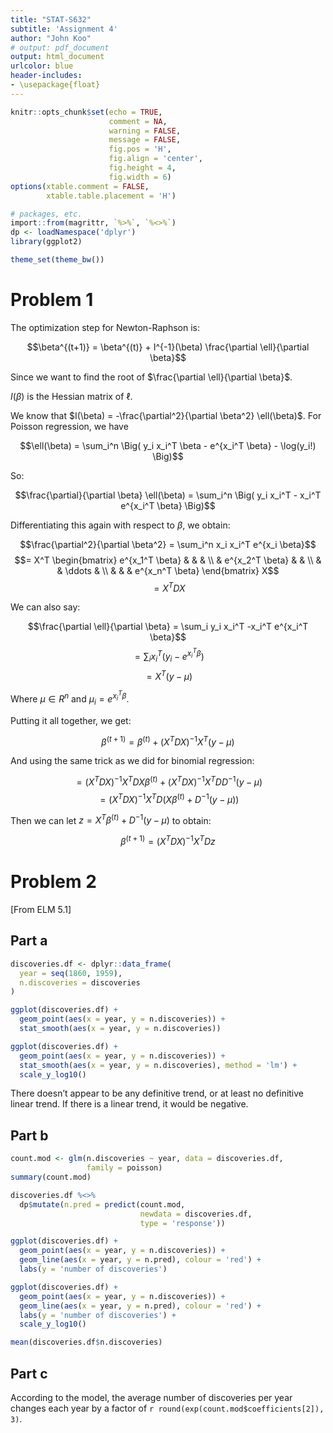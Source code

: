 ```yaml
---
title: "STAT-S632"
subtitle: 'Assignment 4'
author: "John Koo"
# output: pdf_document
output: html_document
urlcolor: blue
header-includes:
- \usepackage{float}
---
```


```r
knitr::opts_chunk$set(echo = TRUE, 
                      comment = NA, 
                      warning = FALSE, 
                      message = FALSE, 
                      fig.pos = 'H', 
                      fig.align = 'center', 
                      fig.height = 4, 
                      fig.width = 6)
options(xtable.comment = FALSE, 
        xtable.table.placement = 'H')
```

```r
# packages, etc.
import::from(magrittr, `%>%`, `%<>%`)
dp <- loadNamespace('dplyr')
library(ggplot2)

theme_set(theme_bw())
```

# Problem 1

The optimization step for Newton-Raphson is:

$$\beta^{(t+1)} = \beta^{(t)} + I^{-1}(\beta) 
\frac{\partial \ell}{\partial \beta}$$

Since we want to find the root of $\frac{\partial \ell}{\partial \beta}$.

$I(\beta)$ is the Hessian matrix of $\ell$.

We know that $I(\beta) = -\frac{\partial^2}{\partial \beta^2} \ell(\beta)$. 
For Poisson regression, we have 

$$\ell(\beta) = 
\sum_i^n \Big( y_i x_i^T \beta - e^{x_i^T \beta} - \log(y_i!) \Big)$$

So:

$$\frac{\partial}{\partial \beta} \ell(\beta) = 
\sum_i^n \Big( y_i x_i^T - x_i^T e^{x_i^T \beta} \Big)$$

Differentiating this again with respect to $\beta$, we obtain:

$$\frac{\partial^2}{\partial \beta^2} = \sum_i^n x_i x_i^T e^{x_i \beta}$$
$$= X^T \begin{bmatrix}
  e^{x_1^T \beta} & & & \\
  & e^{x_2^T \beta} & & \\
  & & \ddots  & \\
  & & & e^{x_n^T \beta}
\end{bmatrix} X$$
$$= X^T D X$$

We can also say:

$$\frac{\partial \ell}{\partial \beta} = \sum_i y_i x_i^T -x_i^T e^{x_i^T \beta}$$
$$= \sum_i x_i^T (y_i - e^{x_i^T \beta})$$
$$= X^T (y - \mu)$$

Where $\mu \in R^n$ and $\mu_i = e^{x_i^T \beta}$.

Putting it all together, we get:

$$\beta^{(t+1)} = \beta^{(t)} + (X^T D X)^{-1} X^T (y - \mu)$$

And using the same trick as we did for binomial regression:

$$=(X^T D X)^{-1} X^T D X \beta^{(t)} + (X^T D X)^{-1} X^T D D ^{-1} (y - \mu)$$
$$= (X^T D X)^{-1} X^T D (X \beta^{(t)} + D^{-1} (y - \mu))$$

Then we can let $z = X^T \beta^{(t)} + D^{-1} (y - \mu)$ to obtain:

$$\beta^{(t+1)} = (X^T D X)^{-1} X^T D z$$

# Problem 2

[From ELM 5.1]

## Part a

```r
discoveries.df <- dplyr::data_frame(
  year = seq(1860, 1959), 
  n.discoveries = discoveries
)

ggplot(discoveries.df) + 
  geom_point(aes(x = year, y = n.discoveries)) + 
  stat_smooth(aes(x = year, y = n.discoveries))

ggplot(discoveries.df) + 
  geom_point(aes(x = year, y = n.discoveries)) + 
  stat_smooth(aes(x = year, y = n.discoveries), method = 'lm') + 
  scale_y_log10()
```

There doesn't appear to be any definitive trend, or at least no definitive 
linear trend. If there is a linear trend, it would be negative. 

## Part b

```r
count.mod <- glm(n.discoveries ~ year, data = discoveries.df, 
                 family = poisson)
summary(count.mod)

discoveries.df %<>% 
  dp$mutate(n.pred = predict(count.mod, 
                             newdata = discoveries.df, 
                             type = 'response'))

ggplot(discoveries.df) + 
  geom_point(aes(x = year, y = n.discoveries)) + 
  geom_line(aes(x = year, y = n.pred), colour = 'red') + 
  labs(y = 'number of discoveries')

ggplot(discoveries.df) + 
  geom_point(aes(x = year, y = n.discoveries)) + 
  geom_line(aes(x = year, y = n.pred), colour = 'red') + 
  labs(y = 'number of discoveries') + 
  scale_y_log10()

mean(discoveries.df$n.discoveries)
```



## Part c

According to the model, the average number of discoveries per year changes
each year by a factor of `r round(exp(count.mod$coefficients[2]), 3)`.